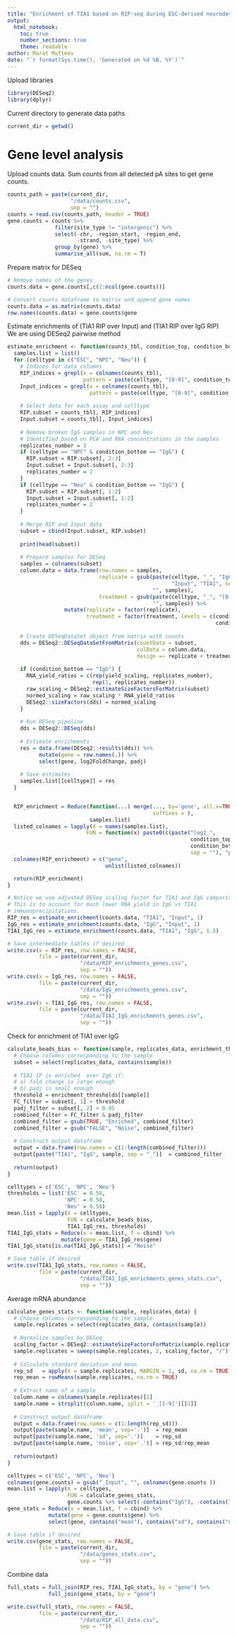 ```yaml
---
title: "Enrichment of TIA1 based on RIP-seq during ESC-derived neurodevelopment"
output:
  html_notebook:
    toc: true
    number_sections: true
    theme: readable
author: Marat Mufteev
date: "`r format(Sys.time(), 'Generated on %d %B, %Y')`"
---
```


Upload libraries
```r
library(DESeq2)
library(dplyr)
```

Current directory to generate data paths
```r
current_dir = getwd()
```


# Gene level analysis


Upload counts data. Sum counts from all detected pA sites to get gene counts.
```r
counts_path = paste(current_dir, 
                    "/data/counts.csv", 
                    sep = "")
counts = read.csv(counts_path, header = TRUE)
gene.counts = counts %>%
               filter(site_type != "intergenic") %>%
               select(-chr, -region_start, -region_end,
                      -strand, -site_type) %>%
               group_by(gene) %>%
               summarise_all(sum, na.rm = T)
```

Prepare matrix for DESeq
```r
# Remove names of the genes 
counts.data = gene.counts[,c(2:ncol(gene.counts))]

# Convert counts dataframe to matrix and append gene names
counts.data = as.matrix(counts.data)
row.names(counts.data) = gene.counts$gene
```

Estimate enrichments of (TIA1 RIP over Input) and (TIA1 RIP over IgG RIP)
We are using DESeq2 pairwise method
```r
estimate_enrichment <- function(counts_tbl, condition_top, condition_bottom, yield_scaling) {
  samples.list = list()
  for (celltype in c("ESC", "NPC", "Neu")) {
    # Indices for data columns
    RIP_indices = grepl(x = colnames(counts_tbl), 
                        pattern = paste(celltype, "[0-9]", condition_top, sep = "_"))
    Input_indices = grepl(x = colnames(counts_tbl), 
                          pattern = paste(celltype, "[0-9]", condition_bottom, sep = "_"))
    
    # Select data for each assay and celltype
    RIP.subset = counts_tbl[, RIP_indices]
    Input.subset = counts_tbl[, Input_indices]
    
    # Remove broken IgG samples in NPC and Neu
    # Identified based on PCA and RNA concentrations in the samples
    replicates_number = 3
    if (celltype == "NPC" & condition_bottom == "IgG") {
      RIP.subset = RIP.subset[, 2:3]
      Input.subset = Input.subset[, 2:3]
      replicates_number = 2
    }
    if (celltype == "Neu" & condition_bottom == "IgG") {
      RIP.subset = RIP.subset[, 1:2]
      Input.subset = Input.subset[, 1:2]
      replicates_number = 2
    }
    
    # Merge RIP and Input data
    subset = cbind(Input.subset, RIP.subset)
    
    print(head(subset))
    
    # Prepare samples for DESeq
    samples = colnames(subset)
    column.data = data.frame(row.names = samples,
                             replicate = gsub(paste(celltype, "_", "IgG", 
                                                    "Input", "TIA1", sep = "|"), 
                                              "", samples),
                             treatment = gsub(paste(celltype, "_", "[0-9]_", sep = "|"),
                                              "", samples)) %>%
                  mutate(replicate = factor(replicate),
                         treatment = factor(treatment, levels = c(condition_bottom,
                                                                  condition_top)))
    
    # Create DESeqDataSet object from matrix with counts
    dds = DESeq2::DESeqDataSetFromMatrix(countData = subset,
                                         colData = column.data,
                                         design =~ replicate + treatment)
    
    if (condition_bottom == "IgG") {
      RNA_yield_ratios = c(rep(yield_scaling, replicates_number),
                           rep(1, replicates_number))
      raw_scaling = DESeq2::estimateSizeFactorsForMatrix(subset)
      normed_scaling = raw_scaling * RNA_yield_ratios
      DESeq2::sizeFactors(dds) = normed_scaling
    }
    
    # Run DESeq pipeline
    dds = DESeq2::DESeq(dds)
    
    # Estimate enrichments
    res = data.frame(DESeq2::results(dds)) %>%
          mutate(gene = row.names(.)) %>%
          select(gene, log2FoldChange, padj)
    
    # Save estimates
    samples.list[[celltype]] = res
  }


  RIP_enrichment = Reduce(function(...) merge(..., by='gene', all.x=TRUE, all.y=TRUE, 
                                              suffixes = ),
                          samples.list)
  listed_colnames = lapply(X = names(samples.list),
                         FUN = function(x) paste0(c(paste("log2_",
                                                          condition_top, "_", 
                                                          condition_bottom, "_",
                                                          sep = ""), "padj_"), x))
  colnames(RIP_enrichment) = c("gene", 
                               unlist(listed_colnames))

  return(RIP_enrichment)
}

# Notice we use adjusted DESeq scaling factor for TIA1 and IgG comparison.
# This is to account for much lower RNA yield in IgG vs TIA1
# immunoprecipitations.
RIP_res = estimate_enrichment(counts.data, "TIA1", "Input", 1)
IgG_res = estimate_enrichment(counts.data, "IgG", "Input", 1)
TIA1_IgG_res = estimate_enrichment(counts.data, "TIA1", "IgG", 1.5)

# Save intermediate tables if desired
write.csv(x = RIP_res, row.names = FALSE, 
          file = paste(current_dir, 
                       "/data/RIP_enrichments_genes.csv", 
                       sep = ""))
write.csv(x = IgG_res, row.names = FALSE,
          file = paste(current_dir, 
                       "/data/IgG_enrichments_genes.csv", 
                       sep = ""))
write.csv(x = TIA1_IgG_res, row.names = FALSE,
          file = paste(current_dir, 
                       "/data/TIA1_IgG_enrichments_genes.csv", 
                       sep = ""))
```

Check for enrichment of TIA1 over IgG
```r
calculate_beads_bias <- function(sample, replicates_data, enrichment_thresholds) {
  # Choose columns corresponding to the sample
  subset = select(replicates_data, contains(sample))
  
  # TIA1 IP is enriched  over IgG if:
  # a) fold change is large enough
  # b) padj is small enough
  threshold = enrichment_thresholds[[sample]]
  FC_filter = subset[, 1] > threshold
  padj_filter = subset[, 2] < 0.05
  combined_filter = FC_filter & padj_filter
  combined_filter = gsub(TRUE, "Enriched", combined_filter)
  combined_filter = gsub("FALSE", "Noise", combined_filter)
  
  # Construct output dataframe
  output = data.frame(row.names = c(1:length(combined_filter)))
  output[paste("TIA1", "IgG", sample, sep = "_")]  = combined_filter
  
  return(output)
}

celltypes = c('ESC', 'NPC', 'Neu')
thresholds = list('ESC' = 0.58,
                  'NPC' = 0.58,
                  'Neu' = 0.58)
mean.list = lapply(X = celltypes,
                   FUN = calculate_beads_bias, 
                   TIA1_IgG_res, thresholds)
TIA1_IgG_stats = Reduce(x = mean.list, f = cbind) %>%
                 mutate(gene = TIA1_IgG_res$gene)
TIA1_IgG_stats[is.na(TIA1_IgG_stats)] = "Noise"

# Save table if desired
write.csv(TIA1_IgG_stats, row.names = FALSE,
          file = paste(current_dir, 
                       "/data/TIA1_IgG_enrichments_genes_stats.csv", 
                       sep = ""))
```

Average mRNA abundance
```r
calculate_genes_stats <- function(sample, replicates_data) {
  # Choose columns corresponding to the sample
  sample.replicates = select(replicates_data, contains(sample))
  
  # Normalize samples by DESeq
  scaling_factor = DESeq2::estimateSizeFactorsForMatrix(sample.replicates)
  sample.replicates = sweep(sample.replicates, 2, scaling_factor, "/")
  
  # Calculate standard deviation and mean
  rep_sd   = apply(X = sample.replicates, MARGIN = 1, sd, na.rm = TRUE)
  rep_mean = rowMeans(sample.replicates, na.rm = TRUE)
  
  # Extract name of a sample
  column.name = colnames(sample.replicates)[1]
  sample.name = strsplit(column.name, split = '_[1-9]')[[1]]
  
  # Construct output dataframe
  output = data.frame(row.names = c(1:length(rep_sd)))
  output[paste(sample.name, 'mean', sep='.')]  = rep_mean
  output[paste(sample.name, 'sd', sep='.')]    = rep_sd
  output[paste(sample.name, 'noise', sep='.')] = rep_sd/rep_mean
  
  return(output)
}

celltypes = c('ESC', 'NPC', 'Neu')
colnames(gene.counts) = gsub("_Input", "", colnames(gene.counts ))
mean.list = lapply(X = celltypes, 
                   FUN = calculate_genes_stats, 
                   gene.counts %>% select(-contains("IgG"), -contains("TIA1")))
gene_stats = Reduce(x = mean.list, f = cbind) %>%
             mutate(gene = gene.counts$gene) %>%
             select(gene, contains("mean"), contains("sd"), contains("noise"))

# Save table if desired
write.csv(gene_stats, row.names = FALSE,
          file = paste(current_dir, 
                       "/data/genes_stats.csv", 
                       sep = ""))
```

Combine data
```r
full_stats = full_join(RIP_res, TIA1_IgG_stats, by = "gene") %>%
             full_join(gene_stats, by = "gene")

write.csv(full_stats, row.names = FALSE,
          file = paste(current_dir, 
                       "/data/RIP_all_data.csv", 
                       sep = ""))
```


